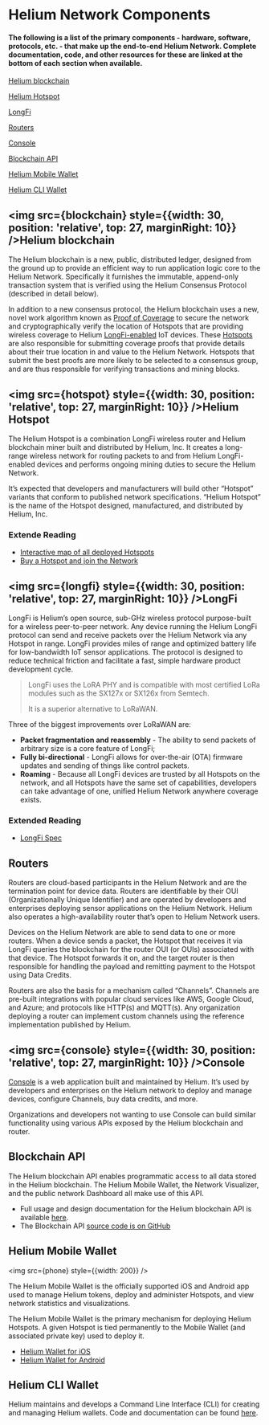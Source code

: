 

# Helium Network Components

#### The following is a list of the primary components - hardware, software, protocols, etc. - that make up the end-to-end Helium Network. Complete documentation, code, and other resources for these are linked at the bottom of each section when available.  


[Helium blockchain](#helium-blockchain)

[Helium Hotspot](#helium-hotspot)

[LongFi](#longfi)

[Routers](#routers)

[Console](#console)

[Blockchain API](#blockchain-api)

[Helium Mobile Wallet](#helium-mobile-wallet)

[Helium CLI Wallet](#helium-cli-wallet)




## <img src={blockchain} style={{width: 30, position: 'relative', top: 27, marginRight: 10}} />Helium blockchain
[blockchain]: #helium-lockchain

The Helium blockchain is a new, public, distributed ledger, designed from the ground up to provide an efficient way to run application logic core to the Helium Network. Specifically it furnishes the immutable, append-only transaction system that is verified using the Helium Consensus Protocol (described in detail below). 

In addition to a new consensus protocol, the Helium blockchain uses a new, novel work algorithm known as [Proof of Coverage](/blockchain/proof-of-coverage) to secure the network and cryptographically verify the location of Hotspots that are providing wireless coverage to Helium [LongFi-enabled](/longfi/overview) IoT devices. These [Hotspots](/hotspot/overview) are also responsible for submitting coverage proofs that provide details about their true location in and value to the Helium Network. Hotspots that submit the best proofs are more likely to be selected to a consensus group, and are thus responsible for verifying transactions and mining blocks. 	



## <img src={hotspot} style={{width: 30, position: 'relative', top: 27, marginRight: 10}} />Helium Hotspot
[hotspot]: #helium-hotspot

The Helium Hotspot is a combination LongFi wireless router and Helium blockchain miner built and distributed by Helium, Inc. It creates a long-range wireless network for routing packets to and from Helium LongFi-enabled devices and performs ongoing mining duties to secure the Helium Network.  

It’s expected that developers and manufacturers will build other “Hotspot” variants that conform to published network specifications. “Helium Hotspot” is the name of the Hotspot designed, manufactured, and distributed by Helium, Inc.

### Extende Reading
* [Interactive map of all deployed Hotspots](https://network.helium.com/coverage)
* [Buy a Hotspot and join the Network](https://helium.com/store)

## <img src={longfi} style={{width: 30, position: 'relative', top: 27, marginRight: 10}} />LongFi
[longfi]: #longfi

LongFi is Helium’s open source, sub-GHz wireless protocol purpose-built for a wireless peer-to-peer network. Any device running the Helium LongFi protocol can send and receive packets over the Helium Network via any Hotspot in range. LongFi provides miles of range and optimized battery life for low-bandwidth IoT sensor applications. The protocol is designed to reduce technical friction and facilitate a fast, simple hardware product development cycle.

>LongFi uses the LoRA PHY and is compatible with most certified LoRa modules such as the SX127x or SX126x from Semtech. 
>
>It is a superior alternative to LoRaWAN. 

Three of the biggest improvements over LoRaWAN are: 

* **Packet fragmentation and reassembly** - The ability to send packets of arbitrary size is a core feature of LongFi; 
* **Fully bi-directional** - LongFi allows for over-the-air (OTA) firmware updates and sending of things like control packets.
* **Roaming** - Because all LongFi devices are trusted by all Hotspots on the network, and all Hotspots have the same set of capabilities, developers can take advantage of one, unified Helium Network anywhere coverage exists. 

### Extended Reading 

* [LongFi Spec](/longfi/spec)

## Routers
[routers]: #routers

Routers are cloud-based participants in the Helium Network and are the termination point for device data. Routers are identifiable by their OUI (Organizationally Unique Identifier) and are operated by developers and enterprises deploying sensor applications on the Helium Network. Helium also operates a high-availability router that’s open to Helium Network users.

Devices on the Helium Network are able to send data to one or more routers. When a device sends a packet, the Hotspot that receives it via LongFi queries the blockchain for the router OUI (or OUIs)  associated with that device. The Hotspot forwards it on, and the target router is then responsible for handling the payload and remitting payment to the Hotspot using Data Credits.

Routers are also the basis for a mechanism called “Channels”. Channels are pre-built integrations with popular cloud services like AWS, Google Cloud, and Azure; and protocols like HTTP(s) and MQTT(s). Any organization deploying a router can implement custom channels using the reference implementation published by Helium. 
 
## <img src={console} style={{width: 30, position: 'relative', top: 27, marginRight: 10}} />Console
[console]: #console

[Console](https://console.helium.com) is a web application built and maintained by Helium. It’s used by developers and enterprises on the Helium network to deploy and manage devices, configure Channels, buy data credits, and more.

Organizations and developers not wanting to use Console can build similar functionality using various APIs exposed by the Helium blockchain and router. 

## Blockchain API
[blockchain-api]: (#blockchain-api)

The Helium blockchain API enables programmatic access to all data stored in the Helium blockchain. The Helium Mobile Wallet, the Network Visualizer, and the public network Dashboard all make use of this API. 

* Full usage and design documentation for the Helium blockchain API is available [here](https://documenter.getpostman.com/view/8776393/SVmsTzP6?version=latest).
* The Blockchain API [source code is on GitHub](https://github.com/helium/blockchain-api/)

## Helium Mobile Wallet
[helium-mobile-wallet]: #helium-mobile-wallet

<img src={phone} style={{width: 200}} />

The Helium Mobile Wallet is the officially supported iOS and Android app used to manage Helium tokens, deploy and administer Hotspots, and view network statistics and visualizations.

The Helium Mobile Wallet is the primary mechanism for deploying Helium Hotspots. A given Hotspot is  tied permanently to the Mobile Wallet (and associated private key) used to deploy it. 
 
* [Helium Wallet for iOS](https://apps.apple.com/app/id1450463605)
* [Helium Wallet for Android](https://play.google.com/store/apps/details?id=com.helium.wallet&hl=en_US)

## Helium CLI Wallet
[helium-cli-wallet]: #helium-cli-wallet

Helium maintains and develops a Command Line Interface (CLI) for creating and managing Helium wallets. Code and documentation can be found [here](https://github.com/helium/helium-wallet-rs/). 
